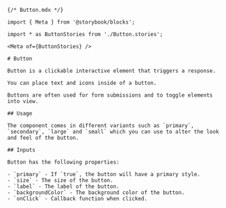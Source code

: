 
```mdx
{/* Button.mdx */}

import { Meta } from '@storybook/blocks';

import * as ButtonStories from './Button.stories';

<Meta of={ButtonStories} />

# Button

Button is a clickable interactive element that triggers a response.

You can place text and icons inside of a button.

Buttons are often used for form submissions and to toggle elements into view.

## Usage

The component comes in different variants such as `primary`, `secondary`, `large` and `small` which you can use to alter the look and feel of the button.

## Inputs

Button has the following properties:

- `primary` - If `true`, the button will have a primary style.
- `size` - The size of the button.
- `label` - The label of the button.
- `backgroundColor` - The background color of the button.
- `onClick` - Callback function when clicked.
```
